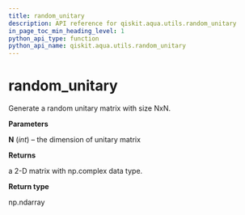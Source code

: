 ```yaml
---
title: random_unitary
description: API reference for qiskit.aqua.utils.random_unitary
in_page_toc_min_heading_level: 1
python_api_type: function
python_api_name: qiskit.aqua.utils.random_unitary
---
```


# random\_unitary

<Function id="qiskit.aqua.utils.random_unitary" github="https://github.com/qiskit-community/qiskit-aqua/tree/stable/0.7/qiskit/aqua/utils/random_matrix_generator.py" signature="random_unitary(N)">
  Generate a random unitary matrix with size NxN.

  **Parameters**

  **N** (*int*) – the dimension of unitary matrix

  **Returns**

  a 2-D matrix with np.complex data type.

  **Return type**

  np.ndarray
</Function>

